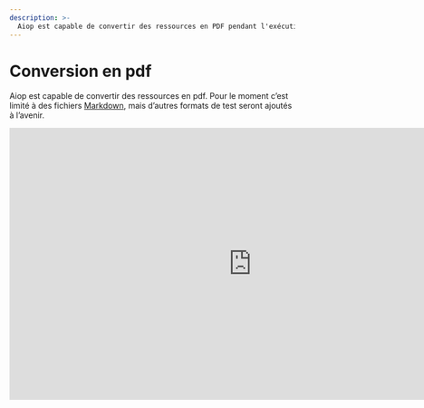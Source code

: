 ```yaml
---
description: >-
  Aiop est capable de convertir des ressources en PDF pendant l'exécution.
---
```


# Conversion en pdf

Aiop est capable de convertir des ressources en pdf. Pour le moment c’est limité à des fichiers [Markdown](/docs/vocabulary#markdown), mais d’autres formats de test seront ajoutés à l’avenir.

<iframe width="853" height="480" src="https://www.youtube.com/embed/x8lZK1k99YQ?si=2SGnJQW5kKza0dsh?rel=0" title="YouTube video player" frameborder="0" allow="fullscreen; accelerometer;" allowfullscreen/>

## Depuis un Markdown

Pour déclarer une ressource Markdown à convertir en pdf, il suffit de déclarer le fichier avec l’extension `.md` et d’indiquer la destination comme étant un fichier `.pdf` dans le fichier de déclaration `.aml`.

<FileTree>
  <FileTree.Folder name="playbook" defaultOpen>
    <FileTree.Folder name=".git">
        <FileTree.File name="..." />
    </FileTree.Folder>
    <FileTree.Folder name=".aiop">
        <FileTree.File name="inventory_config.yml" />
        <FileTree.File name="inventory.yml" />
        <FileTree.File name="playbook.yml" />
    </FileTree.Folder>
    <FileTree.Folder name="ressources" defaultOpen>
        <FileTree.File name=".aml" />
        <FileTree.File name="doc.md" />
    </FileTree.Folder>
  </FileTree.Folder>
</FileTree>

```yaml {2} filename="ressources/.aml" /doc.pdf/
- source: doc.md
  destination: doc.pdf
  compatibility:
    - ...
```

Le package généré contiendra le fichier `doc.pdf` qui sera une conversion du fichier `doc.md` en pdf.

> La librairie utilisée pour la génération de ce pdf depuis un fichier markdown est [mdpdf](https://github.com/normanlorrain/mdpdf).